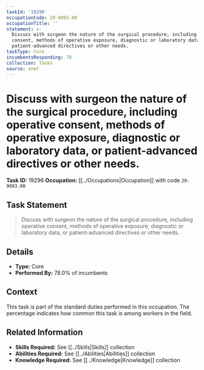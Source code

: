 ```yaml
---
taskId: '19296'
occupationCode: 29-9093.00
occupationTitle: ''
statement: >-
  Discuss with surgeon the nature of the surgical procedure, including operative
  consent, methods of operative exposure, diagnostic or laboratory data, or
  patient-advanced directives or other needs.
taskType: Core
incumbentsResponding: 78
collection: Tasks
source: onet
---
```

# Discuss with surgeon the nature of the surgical procedure, including operative consent, methods of operative exposure, diagnostic or laboratory data, or patient-advanced directives or other needs.

**Task ID:** 19296
**Occupation:** [[../Occupations|Occupation]] with code `29-9093.00`

## Task Statement

> Discuss with surgeon the nature of the surgical procedure, including operative consent, methods of operative exposure, diagnostic or laboratory data, or patient-advanced directives or other needs.

## Details

- **Type:** Core
- **Performed By:** 78.0% of incumbents

## Context

This task is part of the standard duties performed in this occupation. The percentage indicates how common this task is among workers in the field.

## Related Information

- **Skills Required:** See [[../Skills|Skills]] collection
- **Abilities Required:** See [[../Abilities|Abilities]] collection
- **Knowledge Required:** See [[../Knowledge|Knowledge]] collection
